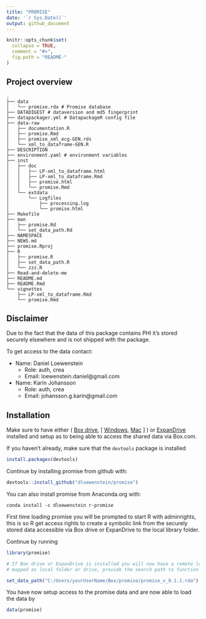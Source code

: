 ```yaml
---
title: "PROMISE"
date: '`r Sys.Date()`'
output: github_document
---
```


<!-- README.md is generated from README.Rmd. Please edit that file -->

```r
knitr::opts_chunk$set(
  collapse = TRUE,
  comment = "#>",
  fig.path = "README-"
)
```

## Project overview

```shell
.
├── data
│   └── promise.rda # Promise database
├── DATADIGEST # dataversion and md5 fingerprint
├── datapackager.yml # DatapackageR config file
├── data-raw
│   ├── documentation.R
│   ├── promise.Rmd
│   ├── promise_xml_ecg-GEN.rds
│   └── xml_to_dataframe-GEN.R
├── DESCRIPTION
├── environment.yaml # environment variables
├── inst
│   ├── doc
│   │   ├── LP-xml_to_dataframe.html
│   │   ├── LP-xml_to_dataframe.Rmd
│   │   ├── promise.html
│   │   └── promise.Rmd
│   └── extdata
│       └── Logfiles
│           ├── processing.log
│           └── promise.html
├── Makefile
├── man
│   ├── promise.Rd
│   └── set_data_path.Rd
├── NAMESPACE
├── NEWS.md
├── promise.Rproj
├── R
│   ├── promise.R
│   ├── set_data_path.R
│   └── zzz.R
├── Read-and-delete-me
├── README.md
├── README.Rmd
└── vignettes
    ├── LP-xml_to_dataframe.Rmd
    └── promise.Rmd
```

## Disclaimer

Due to the fact that the data of this package contains PHI it's stored securely elsewhere
 and is not shipped with the package.

To get access to the data contact:

- Name: Daniel Loewenstein 
    - Role: auth, crea
    - Email: loewenstein.daniel@gmail.com
- Name: Karin Johansson
    - Role: auth, crea
    - Email: johansson.g.karin@gmail.com

## Installation

Make sure to have either ( [Box drive](https://www.box.com/en-se/resources/downloads/drive), [ [Windows](https://e3.boxcdn.net/box-installers/desktop/releases/win/Box-x64.msi), [Mac](https://e3.boxcdn.net/box-installers/desktop/releases/mac/Box.pkg) ] ) or [ExpanDrive](https://www.expandrive.com/download-expandrive) installed and setup as to being able to access the shared data via Box.com.

If you haven't already, make sure that the `devtools` package is installed

```r
install.packages(devtools)
```

Continue by installing promise from github with:

```r
devtools::install_github("dloewenstein/promise")
```

You can also install promise from Anaconda.org with:

```shell
conda install -c dloewenstein r-promise
```

First time loading promise you will be prompted to start R with adminrights,
this is so R get access rights to create a symbolic link from the securely stored data 
accessible via Box drive or ExpanDrive to the local library folder.

Continue by running

```r
library(promise)

# If Box drive or ExpanDrive is installed you will now have a remote location 
# mapped as local folder or drive, provide the search path to function below e.g

set_data_path("C:/Users/yourUserName/Box/promise/promise_v_0.1.1.rda") # Only need to run once
```

You have now setup access to the promise data and are now able to load the data by

```r
data(promise)
```
